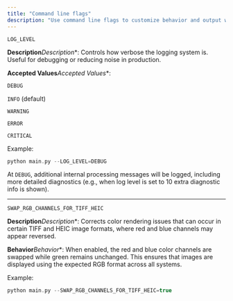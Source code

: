 ```yaml
---
title: "Command line flags"
description: "Use command line flags to customize behavior and output when running Visual Layer backend tools or scripts."
---
```

`LOG_LEVEL`

 **Description***Description**: Controls how verbose the logging system is. Useful for debugging or reducing noise in production.

 **Accepted Values***Accepted Values**: 

`DEBUG`

`INFO` (default)

`WARNING`

`ERROR`

`CRITICAL`

Example:

```c bash
python main.py --LOG_LEVEL=DEBUG
```

At `DEBUG`, additional internal processing messages will be logged, including more detailed diagnostics (e.g., when log level is set to 10 extra diagnostic info is shown).

***

`SWAP_RGB_CHANNELS_FOR_TIFF_HEIC`

 **Description***Description**: Corrects color rendering issues that can occur in certain TIFF and HEIC image formats, where red and blue channels may appear reversed.

 **Behavior***Behavior**: When enabled, the red and blue color channels are swapped while green remains unchanged. This ensures that images are displayed using the expected RGB format across all systems.

Example:

```c bash
python main.py --SWAP_RGB_CHANNELS_FOR_TIFF_HEIC=true
```
